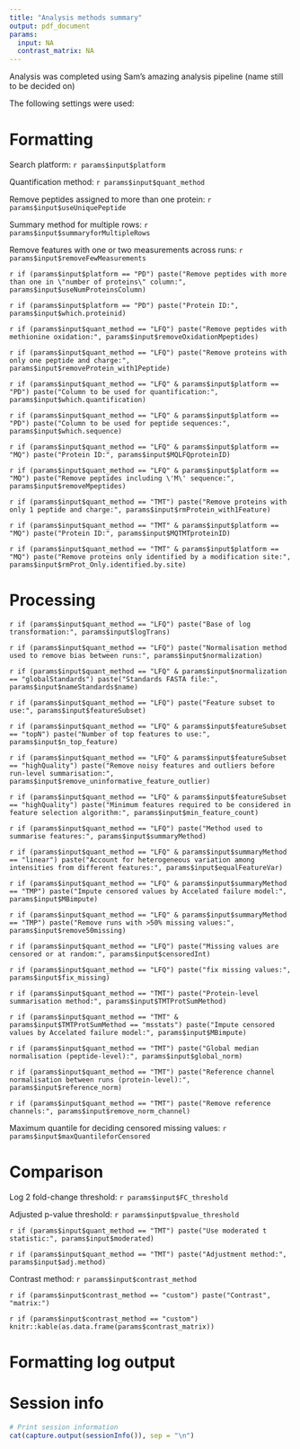 ---
title: "Analysis methods summary"
output: pdf_document
params:
  input: NA
  contrast_matrix: NA
---

Analysis was completed using Sam's amazing analysis pipeline (name still to be decided on)

The following settings were used:

# Formatting
Search platform: `r params$input$platform`

Quantification method: `r params$input$quant_method`

Remove peptides assigned to more than one protein: `r params$input$useUniquePeptide`

Summary method for multiple rows: `r params$input$summaryforMultipleRows`

Remove features with one or two measurements across runs: `r params$input$removeFewMeasurements`

`r if (params$input$platform == "PD") paste("Remove peptides with more than one in \"number of proteins\" column:", params$input$useNumProteinsColumn)`

`r if (params$input$platform == "PD") paste("Protein ID:", params$input$which.proteinid)`

`r if (params$input$quant_method == "LFQ") paste("Remove peptides with methionine oxidation:", params$input$removeOxidationMpeptides)`

`r if (params$input$quant_method == "LFQ") paste("Remove proteins with only one peptide and charge:", params$input$removeProtein_with1Peptide)`

`r if (params$input$quant_method == "LFQ" & params$input$platform == "PD") paste("Column to be used for quantification:", params$input$which.quantification)`

`r if (params$input$quant_method == "LFQ" & params$input$platform == "PD") paste("Column to be used for peptide sequences:", params$input$which.sequence)`

`r if (params$input$quant_method == "LFQ" & params$input$platform == "MQ") paste("Protein ID:", params$input$MQLFQproteinID)`

`r if (params$input$quant_method == "LFQ" & params$input$platform == "MQ") paste("Remove peptides including \'M\' sequence:", params$input$removeMpeptides)`

`r if (params$input$quant_method == "TMT") paste("Remove proteins with only 1 peptide and charge:", params$input$rmProtein_with1Feature)`

`r if (params$input$quant_method == "TMT" & params$input$platform == "MQ") paste("Protein ID:", params$input$MQTMTproteinID)`

`r if (params$input$quant_method == "TMT" & params$input$platform == "MQ") paste("Remove proteins only identified by a modification site:", params$input$rmProt_Only.identified.by.site)`

# Processing

`r if (params$input$quant_method == "LFQ") paste("Base of log transformation:", params$input$logTrans)`

`r if (params$input$quant_method == "LFQ") paste("Normalisation method used to remove bias between runs:", params$input$normalization)`

`r if (params$input$quant_method == "LFQ" & params$input$normalization == "globalStandards") paste("Standards FASTA file:", params$input$nameStandards$name)`

`r if (params$input$quant_method == "LFQ") paste("Feature subset to use:", params$input$featureSubset)`

`r if (params$input$quant_method == "LFQ" & params$input$featureSubset == "topN") paste("Number of top features to use:", params$input$n_top_feature)`

`r if (params$input$quant_method == "LFQ" & params$input$featureSubset == "highQuality") paste("Remove noisy features and outliers before run-level summarisation:", params$input$remove_uninformative_feature_outlier)`

`r if (params$input$quant_method == "LFQ" & params$input$featureSubset == "highQuality") paste("Minimum features required to be considered in feature selection algorithm:", params$input$min_feature_count)`

`r if (params$input$quant_method == "LFQ") paste("Method used to summarise features:", params$input$summaryMethod)`

`r if (params$input$quant_method == "LFQ" & params$input$summaryMethod == "linear") paste("Account for heterogeneous variation among intensities from different features:", params$input$equalFeatureVar)`

`r if (params$input$quant_method == "LFQ" & params$input$summaryMethod == "TMP") paste("Impute censored values by Accelated failure model:", params$input$MBimpute)`

`r if (params$input$quant_method == "LFQ" & params$input$summaryMethod == "TMP") paste("Remove runs with >50% missing values:", params$input$remove50missing)`

`r if (params$input$quant_method == "LFQ") paste("Missing values are censored or at random:", params$input$censoredInt)`

`r if (params$input$quant_method == "LFQ") paste("fix missing values:", params$input$fix_missing)`

`r if (params$input$quant_method == "TMT") paste("Protein-level summarisation method:", params$input$TMTProtSumMethod)`

`r if (params$input$quant_method == "TMT" & params$input$TMTProtSumMethod == "msstats") paste("Impute censored values by Accelated failure model:", params$input$MBimpute)`

`r if (params$input$quant_method == "TMT") paste("Global median normalisation (peptide-level):", params$input$global_norm)`

`r if (params$input$quant_method == "TMT") paste("Reference channel normalisation between runs (protein-level):", params$input$reference_norm)`

`r if (params$input$quant_method == "TMT") paste("Remove reference channels:", params$input$remove_norm_channel)`

Maximum quantile for deciding censored missing values: `r params$input$maxQuantileforCensored`

# Comparison

Log 2 fold-change threshold: `r params$input$FC_threshold`

Adjusted p-value threshold: `r params$input$pvalue_threshold`

`r if (params$input$quant_method == "TMT") paste("Use moderated t statistic:", params$input$moderated)`

`r if (params$input$quant_method == "TMT") paste("Adjustment method:", params$input$adj.method)`

Contrast method: `r params$input$contrast_method`

`r if (params$input$contrast_method == "custom") paste("Contrast", "matrix:")`

`r if (params$input$contrast_method == "custom") knitr::kable(as.data.frame(params$contrast_matrix))`

# Formatting log output


# Session info
```{r, echo=FALSE}
# Print session information
cat(capture.output(sessionInfo()), sep = "\n")
```
